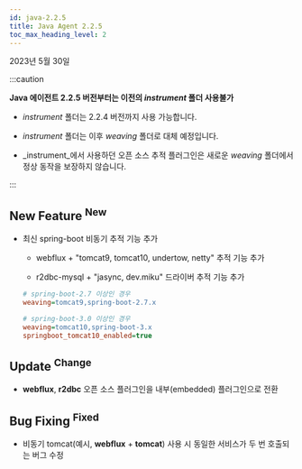 ```yaml
---
id: java-2.2.5
title: Java Agent 2.2.5
toc_max_heading_level: 2
---
```


2023년 5월 30일

:::caution

**Java 에이전트 2.2.5 버전부터는 이전의 _instrument_ 폴더 사용불가**

-   _instrument_ 폴더는 2.2.4 버전까지 사용 가능합니다.

-   _instrument_ 폴더는 이후 _weaving_ 폴더로 대체 예정입니다.

-   _instrument_에서 사용하던 오픈 소스 추적 플러그인은 새로운 _weaving_ 폴더에서 정상 동작을 보장하지 않습니다.

:::

## New Feature <sup><Status>New</Status></sup>

-   최신 spring-boot 비동기 추적 기능 추가

    -   webflux + "tomcat9, tomcat10, undertow, netty" 추적 기능 추가

    -   r2dbc-mysql + "jasync, dev.miku" 드라이버 추적 기능 추가

    ```ini title='whatap.conf'
    # spring-boot-2.7 이상인 경우
    weaving=tomcat9,spring-boot-2.7.x

    # spring-boot-3.0 이상인 경우
    weaving=tomcat10,spring-boot-3.x
    springboot_tomcat10_enabled=true
    ```

## Update <sup><Status>Change</Status></sup>

-   **webflux**, **r2dbc** 오픈 소스 플러그인을 내부(embedded) 플러그인으로 전환

## Bug Fixing <sup><Status>Fixed</Status></sup>

-   비동기 tomcat(예시, **webflux** + **tomcat**) 사용 시 동일한 서비스가 두 번 호출되는 버그 수정
